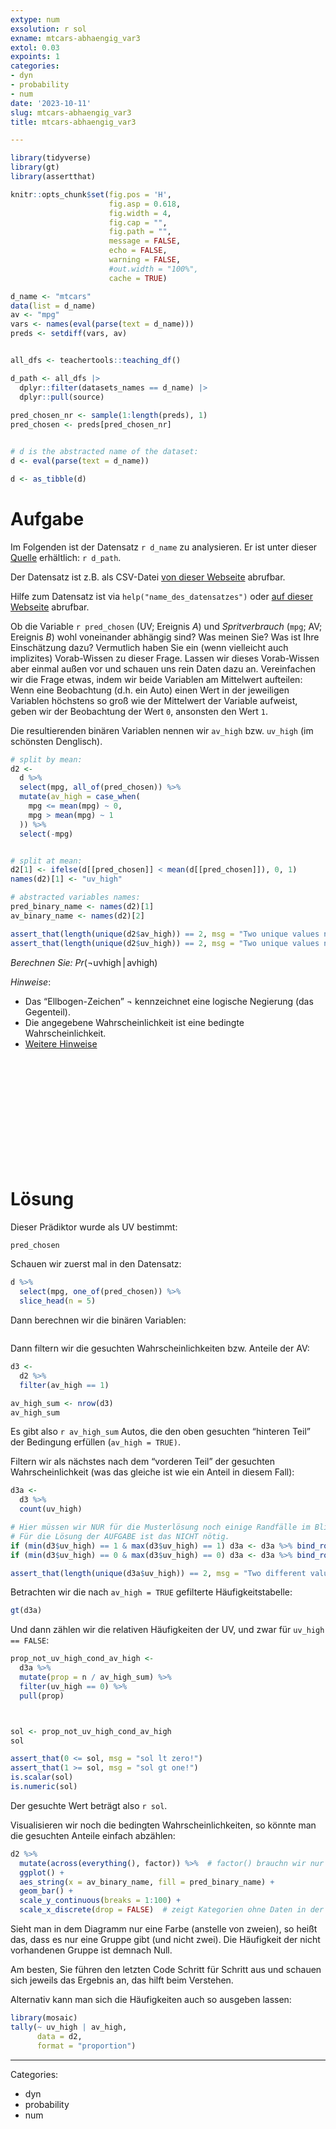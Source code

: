 ```yaml
---
extype: num
exsolution: r sol
exname: mtcars-abhaengig_var3
extol: 0.03
expoints: 1
categories:
- dyn
- probability
- num
date: '2023-10-11'
slug: mtcars-abhaengig_var3
title: mtcars-abhaengig_var3

---
```




```r
library(tidyverse)
library(gt)
library(assertthat)
```


```r
knitr::opts_chunk$set(fig.pos = 'H',
                      fig.asp = 0.618,
                      fig.width = 4,
                      fig.cap = "", 
                      fig.path = "",
                      message = FALSE,
                      echo = FALSE,
                      warning = FALSE,
                      #out.width = "100%",
                      cache = TRUE)
```



```r
d_name <- "mtcars"
data(list = d_name)
av <- "mpg"
vars <- names(eval(parse(text = d_name))) 
preds <- setdiff(vars, av)


all_dfs <- teachertools::teaching_df()

d_path <- all_dfs |> 
  dplyr::filter(datasets_names == d_name) |> 
  dplyr::pull(source)
 
pred_chosen_nr <- sample(1:length(preds), 1)
pred_chosen <- preds[pred_chosen_nr]


# d is the abstracted name of the dataset:
d <- eval(parse(text = d_name))

d <- as_tibble(d)
```






# Aufgabe


Im Folgenden ist der Datensatz ``r d_name`` zu analysieren. Er ist unter dieser [Quelle](`r d_path`) erhältlich: `r d_path`.

Der Datensatz ist z.B. als CSV-Datei [von dieser Webseite](https://vincentarelbundock.github.io/Rdatasets/csv/datasetsv) abrufbar.

Hilfe zum Datensatz ist via `help("name_des_datensatzes")` oder [auf dieser Webseite](https://vincentarelbundock.github.io/Rdatasets/doc/datasets) abrufbar.






Ob die Variable ``r pred_chosen`` (UV; Ereignis $A$) und *Spritverbrauch* (`mpg`; AV; Ereignis $B$) wohl voneinander abhängig sind? 
Was meinen Sie? Was ist Ihre Einschätzung dazu? 
Vermutlich haben Sie ein (wenn vielleicht auch implizites) Vorab-Wissen zu dieser Frage. 
Lassen wir dieses Vorab-Wissen aber einmal außen vor und schauen uns rein Daten dazu an. 
Vereinfachen wir die Frage etwas,
indem wir beide Variablen am Mittelwert aufteilen:
Wenn eine Beobachtung (d.h. ein Auto) einen Wert in der jeweiligen Variablen höchstens 
so groß wie der Mittelwert der Variable aufweist,
geben wir der Beobachtung der Wert `0`, ansonsten den Wert `1`.

Die resultierenden binären Variablen nennen wir `av_high` bzw. `uv_high` (im schönsten Denglisch).



```r
# split by mean:
d2 <-
  d %>% 
  select(mpg, all_of(pred_chosen)) %>% 
  mutate(av_high = case_when(
    mpg <= mean(mpg) ~ 0,
    mpg > mean(mpg) ~ 1
  )) %>% 
  select(-mpg) 


# split at mean:
d2[1] <- ifelse(d[[pred_chosen]] < mean(d[[pred_chosen]]), 0, 1)
names(d2)[1] <- "uv_high"

# abstracted variables names:
pred_binary_name <- names(d2)[1]
av_binary_name <- names(d2)[2]
```



```r
assert_that(length(unique(d2$av_high)) == 2, msg = "Two unique values needed for DV!")
assert_that(length(unique(d2$uv_high)) == 2, msg = "Two unique values needed for IV!")
```



*Berechnen Sie:* $Pr(\neg \text{uvhigh} \, | \,  \text{avhigh})$


*Hinweise*:



- Das "Ellbogen-Zeichen" $\neg$ kennzeichnet eine logische Negierung (das Gegenteil).
- Die angegebene Wahrscheinlichkeit ist eine bedingte Wahrscheinlichkeit.
- [Weitere Hinweise](https://start-bayes.netlify.app/pruefung#bearbeitungshinweise)



</br>
</br>
</br>
</br>
</br>
</br>
</br>
</br>
</br>
</br>

# Lösung

Dieser Prädiktor wurde als UV bestimmt:

```r
pred_chosen
```


Schauen wir zuerst mal in den Datensatz: 

```r
d %>% 
  select(mpg, one_of(pred_chosen)) %>% 
  slice_head(n = 5)
```


Dann berechnen wir die binären Variablen:

```r
```



Dann filtern wir die gesuchten Wahrscheinlichkeiten bzw. Anteile der AV:
```r
d3 <-
  d2 %>% 
  filter(av_high == 1)

av_high_sum <- nrow(d3)
av_high_sum
```

Es gibt also `r av_high_sum` Autos, die den oben gesuchten "hinteren Teil"
der Bedingung erfüllen (`av_high = TRUE)`.

Filtern wir als nächstes nach dem "vorderen Teil" der gesuchten Wahrscheinlichkeit 
(was das gleiche ist wie ein Anteil in diesem Fall):

```r
d3a <- 
  d3 %>% 
  count(uv_high) 

```


```r
# Hier müssen wir NUR für die Musterlösung noch einige Randfälle im Blick behalten.
# Für die Lösung der AUFGABE ist das NICHT nötig.
if (min(d3$uv_high) == 1 & max(d3$uv_high) == 1) d3a <- d3a %>% bind_rows(tibble(uv_high = 0, n = 0))
if (min(d3$uv_high) == 0 & max(d3$uv_high) == 0) d3a <- d3a %>% bind_rows(tibble(uv_high = 1, n = 1))
```



```r
assert_that(length(unique(d3a$uv_high)) == 2, msg = "Two different values for IV given DV needed!")
```


Betrachten wir die nach `av_high = TRUE` gefilterte Häufigkeitstabelle:

```r
gt(d3a)
```




Und dann zählen wir die relativen Häufigkeiten der UV,
und zwar für `uv_high == FALSE`:


```r
prop_not_uv_high_cond_av_high <- 
  d3a %>% 
  mutate(prop = n / av_high_sum) %>% 
  filter(uv_high == 0) %>% 
  pull(prop)



sol <- prop_not_uv_high_cond_av_high
sol
```


```r
assert_that(0 <= sol, msg = "sol lt zero!")
assert_that(1 >= sol, msg = "sol gt one!")
is.scalar(sol)
is.numeric(sol)
```


Der gesuchte Wert beträgt also ``r sol``. 

Visualisieren wir noch die bedingten Wahrscheinlichkeiten, 
so könnte man die gesuchten Anteile einfach abzählen:

```r
d2 %>% 
  mutate(across(everything(), factor)) %>%  # factor() brauchn wir nur für die Farbfüllung
  ggplot() +
  aes_string(x = av_binary_name, fill = pred_binary_name) +
  geom_bar() +
  scale_y_continuous(breaks = 1:100) +
  scale_x_discrete(drop = FALSE)  # zeigt Kategorien ohne Daten in der Legende an.
```


Sieht man in dem Diagramm nur eine Farbe (anstelle von zweien), 
so heißt das, dass es nur eine Gruppe gibt (und nicht zwei).
Die Häufigkeit der nicht vorhandenen Gruppe ist demnach Null.

Am besten, Sie führen den letzten Code Schritt für Schritt aus und 
schauen sich jeweils das Ergebnis an, das hilft beim Verstehen.

Alternativ kann man sich die Häufigkeiten auch so ausgeben lassen:

```r
library(mosaic)
tally(~ uv_high | av_high, 
      data = d2, 
      format = "proportion")
```





---

Categories: 

- dyn
- probability
- num

